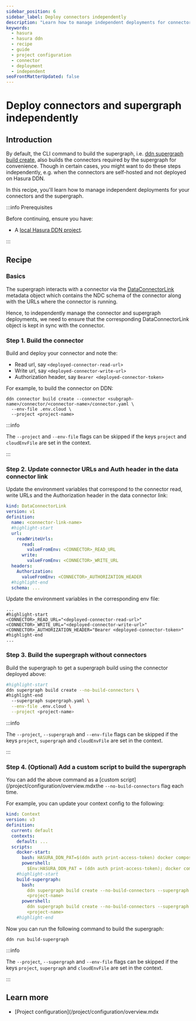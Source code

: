 ```yaml
---
sidebar_position: 6
sidebar_label: Deploy connectors independently
description: "Learn how to manage independent deployments for connectors and the supergraph"
keywords:
  - hasura
  - hasura ddn
  - recipe
  - guide
  - project configuration
  - connector
  - deployment
  - independent
seoFrontMatterUpdated: false
---
```


# Deploy connectors and supergraph independently

## Introduction

By default, the CLI command to build the supergraph, i.e.
[ddn supergraph build create](/reference/cli/commands/ddn_supergraph_build_create.mdx), also builds the connectors
required by the supergraph for convenience. Though in certain cases, you might want to do these steps independently,
e.g. when the connectors are self-hosted and not deployed on Hasura DDN.

In this recipe, you'll learn how to manage independent deployments for your connectors and the supergraph.

:::info Prerequisites

Before continuing, ensure you have:

- A [local Hasura DDN project](/quickstart.mdx).

:::

## Recipe

### Basics

The supergraph interacts with a connector via the
[DataConnectorLink](/reference/metadata-reference/data-connector-links.mdx) metadata object which contains the NDC
schema of the connector along with the URLs where the connector is running.

Hence, to independently manage the connector and supergraph deployments, we need to ensure that the corresponding
DataConnectorLink object is kept in sync with the connector.

### Step 1. Build the connector

Build and deploy your connector and note the:

- Read url, say `<deployed-connector-read-url>`
- Write url, say `<deployed-connector-write-url>`
- Authorization header, say `Bearer <deployed-connector-token>`

For example, to build the connector on DDN:

```ddn title="Build connector on DDN using config at <subgraph-name>/connector/<connector-name>/connector.yaml"
ddn connector build create --connector <subgraph-name>/connector/<connector-name>/connector.yaml \
  --env-file .env.cloud \
  --project <project-name>
```

:::info

The `--project` and `--env-file` flags can be skipped if the keys `project` and `cloudEnvFile` are set in the context.

:::

### Step 2. Update connector URLs and Auth header in the data connector link

Update the environment variables that correspond to the connector read, write URLs and the Authorization header in the
data connector link:

```yaml title="For example: <subgraph-name>/metadata/<connector-link-name>.hml"
kind: DataConnectorLink
version: v1
definition:
  name: <connector-link-name>
  #highlight-start
  url:
    readWriteUrls:
      read:
        valueFromEnv: <CONNECTOR>_READ_URL
      write:
        valueFromEnv: <CONNECTOR>_WRITE_URL
  headers:
    Authorization:
      valueFromEnv: <CONNECTOR>_AUTHORIZATION_HEADER
  #highlight-end
  schema: ...
```

Update the environment variables in the corresponding env file:

```env title="For example: .env.cloud"
...
#highlight-start
<CONNECTOR>_READ_URL="<deployed-connector-read-url>"
<CONNECTOR>_WRITE_URL="<deployed-connector-write-url>"
<CONNECTOR>_AUTHORIZATION_HEADER="Bearer <deployed-connector-token>"
#highlight-end
...
```

### Step 3. Build the supergraph without connectors

Build the supergraph to get a supergraph build using the connector deployed above:

```bash title="Create supergraph build on DDN without building the related connectors:"
#highlight-start
ddn supergraph build create --no-build-connectors \
#highlight-end
  --supergraph supergraph.yaml \
  --env-file .env.cloud \
  --project <project-name>
```

:::info

The `--project`, `--supergraph` and `--env-file` flags can be skipped if the keys `project`, `supergraph` and
`cloudEnvFile` are set in the context.

:::

### Step 4. (Optional) Add a custom script to build the supergraph

You can add the above command as a [custom script](/project/configuration/overview.mdxthe `--no-build-connectors` flag
each time.

For example, you can update your context config to the following:

```yaml title="<project-root>/.hasura/context.yaml:"
kind: Context
version: v3
definition:
  current: default
  contexts:
    default: ...
  scripts:
    docker-start:
      bash: HASURA_DDN_PAT=$(ddn auth print-access-token) docker compose --env-file .env up --build --pull always -d
      powershell:
        $Env:HASURA_DDN_PAT = (ddn auth print-access-token); docker compose --env-file .env up --build --pull always -d
    #highlight-start
    build-supergraph:
      bash:
        ddn supergraph build create --no-build-connectors --supergraph supergraph.yaml --env-file .env.cloud --project
        <project-name>
      powershell:
        ddn supergraph build create --no-build-connectors --supergraph supergraph.yaml --env-file .env.cloud --project
        <project-name>
    #highlight-end
```

Now you can run the following command to build the supergraph:

```ddn
ddn run build-supergraph
```

:::info

The `--project`, `--supergraph` and `--env-file` flags can be skipped if the keys `project`, `supergraph` and
`cloudEnvFile` are set in the context.

:::

## Learn more

- [Project configuration](/project/configuration/overview.mdx
